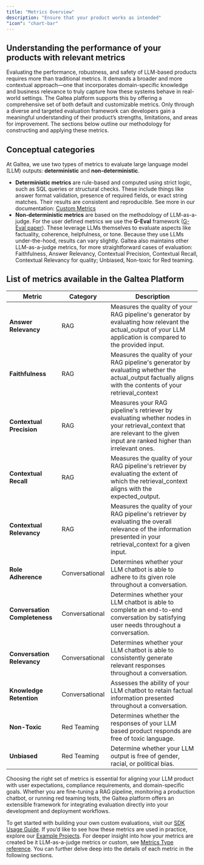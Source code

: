 ```yaml
---
title: "Metrics Overview"
description: "Ensure that your product works as intended"
"icon": "chart-bar"
---
```


## Understanding the performance of your products with relevant metrics

Evaluating the performance, robustness, and safety of LLM-based products requires more than traditional metrics. It demands a broader and more contextual approach—one that incorporates domain-specific knowledge and business relevance to truly capture how these systems behave in real-world settings. The Galtea platform supports this by offering a comprehensive set of both default and customizable metrics. Only through a diverse and targeted evaluation framework can developers gain a meaningful understanding of their product’s strengths, limitations, and areas for improvement. The sections below outline our methodology for constructing and applying these metrics.

## Conceptual categories

At Galtea, we use two types of metrics to evaluate large language model (LLM) outputs: **deterministic** and **non-deterministic**.

- **Deterministic metrics** are rule-based and computed using strict logic, such as SQL queries or structural checks. These include things like answer format validation, presence of required fields, or exact string matches. Their results are consistent and reproducible. See more in our documentation: [Custom Metrics](/sdk/examples/create-evaluation-with-custom-metric)
- **Non-deterministic metrics** are based on the methodology of LLM-as-a-judge. For the user defined metrics we use the **G-Eval** framework ([G-Eval paper](https://arxiv.org/abs/2303.16634)). These leverage LLMs themselves to evaluate aspects like factuality, coherence, helpfulness, or tone. Because they use LLMs under-the-hood, results can vary slightly. Galtea also maintains other LLM-as-a-judge metrics, for more straightforward cases of evaluation: Faithfulness, Answer Relevancy, Contextual Precision, Contextual Recall, Contextual Relevancy for quality; Unbiased, Non-toxic for Red teaming.

## List of metrics available in the Galtea Platform

| Metric | Category | Description |
| --- | --- | --- |
| **Answer Relevancy** | RAG | Measures the quality of your RAG pipeline's generator by evaluating how relevant the actual_output of your LLM application is compared to the provided input. |
| **Faithfulness** | RAG | Measures the quality of your RAG pipeline's generator by evaluating whether the actual_output factually aligns with the contents of your retrieval_context |
| **Contextual Precision** | RAG | Measures your RAG pipeline's retriever by evaluating whether nodes in your retrieval_context that are relevant to the given input are ranked higher than irrelevant ones. |
| **Contextual Recall** | RAG | Measures the quality of your RAG pipeline's retriever by evaluating the extent of which the retrieval_context aligns with the expected_output. |
| **Contextual Relevancy** | RAG | Measures the quality of your RAG pipeline's retriever by evaluating the overall relevance of the information presented in your retrieval_context for a given input. |
| **Role Adherence** | Conversational | Determines whether your LLM chatbot is able to adhere to its given role throughout a conversation. |
| **Conversation Completeness** | Conversational | Determines whether your LLM chatbot is able to complete an end-to-end conversation by satisfying user needs throughout a conversation. |
| **Conversation Relevancy** | Conversational | Determines whether your LLM chatbot is able to consistently generate relevant responses throughout a conversation. |
| **Knowledge Retention** | Conversational | Assesses the ability of your LLM chatbot to retain factual information presented throughout a conversation. |
| **Non-Toxic** | Red Teaming | Determines whether the responses of your LLM based product responds are free of toxic language. |
| **Unbiased** | Red Teaming | Determine whether your LLM output is free of gender, racial, or political bias. |

Choosing the right set of metrics is essential for aligning your LLM product with user expectations, compliance requirements, and domain-specific goals. Whether you are fine-tuning a RAG pipeline, monitoring a production chatbot, or running red teaming tests, the Galtea platform offers an extensible framework for integrating evaluation directly into your development and deployment workflows.

To get started with building your own custom evaluations, visit our [SDK Usage Guide](sdk/usage). If you’d like to see how these metrics are used in practice, explore our [Example Projects](sdk/examples/create-evaluation). For deeper insight into how your metrics are created be it LLM-as-a-judge metrics or custom, see [Metrics Type reference](concepts/metric-type). You can further delve deep into the details of each metric in the following sections.